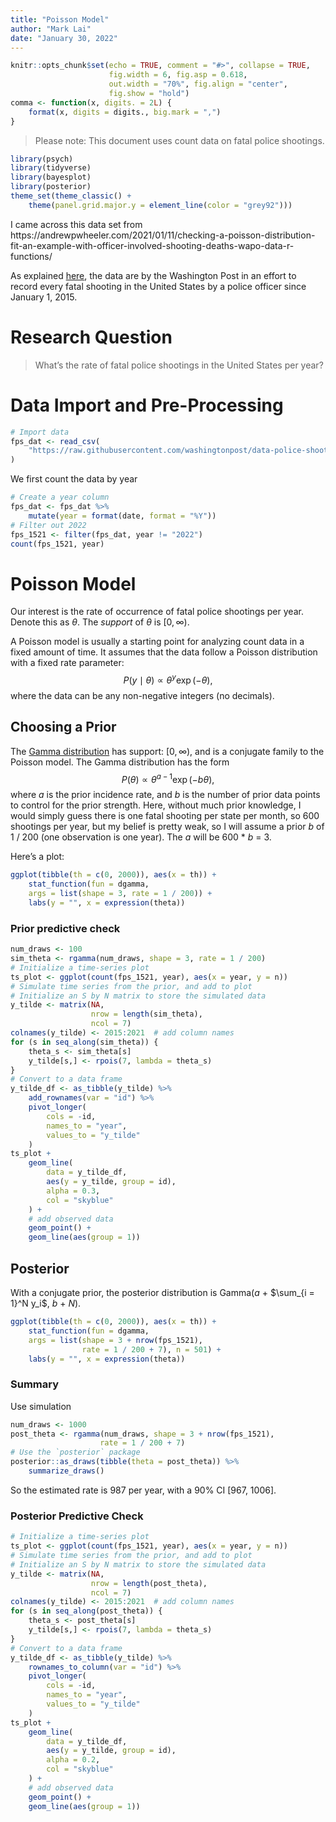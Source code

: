 ```yaml
---
title: "Poisson Model"
author: "Mark Lai"
date: "January 30, 2022"
---
```


```r
knitr::opts_chunk$set(echo = TRUE, comment = "#>", collapse = TRUE,
                      fig.width = 6, fig.asp = 0.618,
                      out.width = "70%", fig.align = "center",
                      fig.show = "hold")
comma <- function(x, digits. = 2L) {
    format(x, digits = digits., big.mark = ",")
}
```

> Please note: This document uses count data on fatal police shootings.

```r
library(psych)
library(tidyverse)
library(bayesplot)
library(posterior)
theme_set(theme_classic() +
    theme(panel.grid.major.y = element_line(color = "grey92")))
```

I came across this data set from https://andrewpwheeler.com/2021/01/11/checking-a-poisson-distribution-fit-an-example-with-officer-involved-shooting-deaths-wapo-data-r-functions/

As explained [here](https://github.com/washingtonpost/data-police-shootings), the data are by the Washington Post in an effort to record every fatal shooting in the United States by a police officer since January 1, 2015.

# Research Question

> What's the rate of fatal police shootings in the United States per year?

# Data Import and Pre-Processing

```r
# Import data
fps_dat <- read_csv(
    "https://raw.githubusercontent.com/washingtonpost/data-police-shootings/master/fatal-police-shootings-data.csv"
)
```

We first count the data by year

```r
# Create a year column
fps_dat <- fps_dat %>%
    mutate(year = format(date, format = "%Y"))
# Filter out 2022
fps_1521 <- filter(fps_dat, year != "2022")
count(fps_1521, year)
```

# Poisson Model

Our interest is the rate of occurrence of fatal police shootings per year. Denote this as $\theta$. The *support* of $\theta$ is $[0, \infty)$.

A Poisson model is usually a starting point for analyzing count data in a fixed amount of time. It assumes that the data follow a Poisson distribution with a fixed rate parameter:
$$P(y \mid \theta) \propto \theta^y \exp(- \theta),$$
where the data can be any non-negative integers (no decimals).

## Choosing a Prior

The [Gamma distribution](https://en.wikipedia.org/wiki/Gamma_distribution) has support: $[0, \infty)$, and is a conjugate family to the Poisson model. The Gamma distribution has the form
$$P(\theta) \propto \theta^{a - 1} \exp(-b \theta),$$
where $a$ is the prior incidence rate, and $b$ is the number of prior data points to control for the prior strength. Here, without much prior knowledge, I would simply guess there is one fatal shooting per state per month, so 600 shootings per year, but my belief is pretty weak, so I will assume a prior $b$ of 1 / 200 (one observation is one year). The $a$ will be 600 * $b$ = 3.

Here's a plot:

```r
ggplot(tibble(th = c(0, 2000)), aes(x = th)) +
    stat_function(fun = dgamma,
    args = list(shape = 3, rate = 1 / 200)) +
    labs(y = "", x = expression(theta))
```

### Prior predictive check

```r
num_draws <- 100
sim_theta <- rgamma(num_draws, shape = 3, rate = 1 / 200)
# Initialize a time-series plot
ts_plot <- ggplot(count(fps_1521, year), aes(x = year, y = n))
# Simulate time series from the prior, and add to plot
# Initialize an S by N matrix to store the simulated data
y_tilde <- matrix(NA,
                  nrow = length(sim_theta),
                  ncol = 7)
colnames(y_tilde) <- 2015:2021  # add column names
for (s in seq_along(sim_theta)) {
    theta_s <- sim_theta[s]
    y_tilde[s,] <- rpois(7, lambda = theta_s)
}
# Convert to a data frame
y_tilde_df <- as_tibble(y_tilde) %>%
    add_rownames(var = "id") %>%
    pivot_longer(
        cols = -id,
        names_to = "year",
        values_to = "y_tilde"
    )
ts_plot +
    geom_line(
        data = y_tilde_df,
        aes(y = y_tilde, group = id),
        alpha = 0.3,
        col = "skyblue"
    ) +
    # add observed data
    geom_point() +
    geom_line(aes(group = 1))
```

## Posterior

With a conjugate prior, the posterior distribution is Gamma($a$ + $\sum_{i = 1}^N y_i$, $b$ + $N$).

```r
ggplot(tibble(th = c(0, 2000)), aes(x = th)) +
    stat_function(fun = dgamma,
    args = list(shape = 3 + nrow(fps_1521),
                rate = 1 / 200 + 7), n = 501) +
    labs(y = "", x = expression(theta))
```

### Summary

Use simulation

```r
num_draws <- 1000
post_theta <- rgamma(num_draws, shape = 3 + nrow(fps_1521),
                    rate = 1 / 200 + 7)
# Use the `posterior` package
posterior::as_draws(tibble(theta = post_theta)) %>%
    summarize_draws()
```

So the estimated rate is 987 per year, with a 90% CI [967, 1006].

### Posterior Predictive Check

```r
# Initialize a time-series plot
ts_plot <- ggplot(count(fps_1521, year), aes(x = year, y = n))
# Simulate time series from the prior, and add to plot
# Initialize an S by N matrix to store the simulated data
y_tilde <- matrix(NA,
                  nrow = length(post_theta),
                  ncol = 7)
colnames(y_tilde) <- 2015:2021  # add column names
for (s in seq_along(post_theta)) {
    theta_s <- post_theta[s]
    y_tilde[s,] <- rpois(7, lambda = theta_s)
}
# Convert to a data frame
y_tilde_df <- as_tibble(y_tilde) %>%
    rownames_to_column(var = "id") %>%
    pivot_longer(
        cols = -id,
        names_to = "year",
        values_to = "y_tilde"
    )
ts_plot +
    geom_line(
        data = y_tilde_df,
        aes(y = y_tilde, group = id),
        alpha = 0.2,
        col = "skyblue"
    ) +
    # add observed data
    geom_point() +
    geom_line(aes(group = 1))
```
